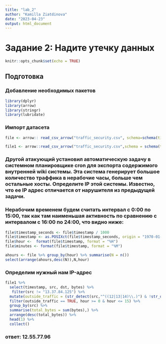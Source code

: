 ---
title: "lab_2"
author: "Kamilla Ziatdinova"
date: "2023-04-23"
output: html_document
---
# Задание 2: Надите утечку данных

```{r setup, include=FALSE}
knitr::opts_chunk$set(echo = TRUE)
```

## Подготовка 
### Добавление необходимых пакетов
```{r}
library(dplyr)
library(arrow)
library(stringr)
library(lubridate)
```

### Импорт датасета
```{r}
file <- arrow:: read_csv_arrow("traffic_security.csv", schema=schema(timestamp=int64(),src=utf8(),dst=utf8(),port=int32(),bytes=int32()))
```

```{r,warning=FALSE, message=FALSE, error=FALSE}
file1 <- arrow::read_csv_arrow("traffic_security.csv",schema = schema(timestamp=int64(),src=utf8(),dst=utf8(),port=uint32(),bytes=uint32()))
```
 

### Другой атакующий установил автоматическую задачу в системном планировщике cron для экспорта содержимого внутренней wiki системы. Эта система генерирует большое количество траффика в нерабочие часы, больше чем остальные хосты. Определите IP этой системы. Известно, что ее IP адрес отличается от нарушителя из предыдущей задачи.

###  Нерабочим временем будем считать интервал с 0:00 по 15:00, так как там наименьшая активность по сравнению с интервалом с 16:00 по 24:00, что видно ниже:

```{r}
file$timestamp_seconds <- file$timestamp / 1000
file$timestamp <- as.POSIXct(file$timestamp_seconds, origin = "1970-01-01", tz = "Europe/Moscow")
file$hour <-  format(file$timestamp, format = "%H")
file$minutes <- format(file$timestamp, format = "%M")
```

```{r}
ahours <- file %>% group_by(hour) %>% summarise(N = n())
select(arrange(ahours,desc(N)),N,hour)
```

### Определим нужный нам IP-адрес 

```{r}
file1 %>%
  select(timestamp, src, dst, bytes) %>%
   filter(src != "13.37.84.125") %>%
  mutate(outside_traffic = (str_detect(src,"^((12|13|14)\\.)") & !str_detect(dst,"^((12|13|14)\\.)")), hour = hour(as_datetime(timestamp/1000))) %>%
  filter(outside_traffic == TRUE, hour >= 0 & hour <= 15) %>%
  group_by(src) %>%
  summarise(total_bytes = sum(bytes),) %>%
  arrange(desc(total_bytes)) %>%
  head(1) %>%
  collect()
```

### ответ: 12.55.77.96 